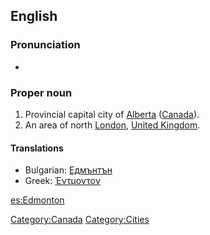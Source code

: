 ==English==
{{wikipedia|Edmonton}}
{{Wikipedia|Edmonton, London}}

===Pronunciation===
* {{audio|en-ca-Edmonton.ogg|Audio (CA)}}

===Proper noun===
{{en-proper noun}}

# Provincial capital city of [[Alberta]] ([[Canada]]).
# An area of north [[London]], [[United Kingdom]].


====Translations====
*Bulgarian: [[Едмънтън]]
*Greek: [[Έντμοντον]]

[[Category:Canada]]
[[Category:Cities]]

[[es:Edmonton]]